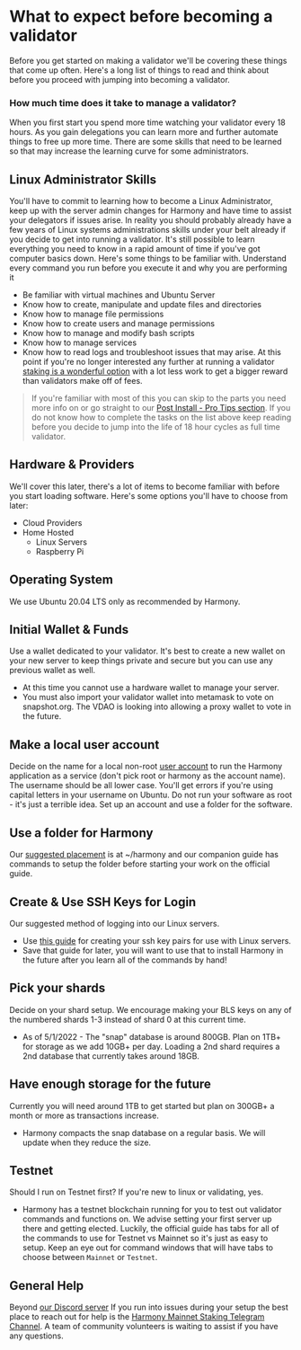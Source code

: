 
# What to expect before becoming a validator
Before you get started on making a validator we'll be covering these things that come up often. Here's a long list of things to read and think about before you proceed with jumping into becoming a validator.
### How much time does it take to manage a validator?
When you first start you spend more time watching your validator every 18 hours. As you gain delegations you can learn more and further automate things to free up more time. There are some skills that need to be learned so that may increase the learning curve for some administrators.
## Linux Administrator Skills
You'll have to commit to learning how to become a Linux Administrator, keep up with the server admin changes for Harmony and have time to assist your delegators if issues arise.
<Callout type="warning" emoji="⚠️">
In reality you should probably already have a few years of Linux systems administrations skills under your belt already if you decide to get into running a validator. It's still possible to learn everything you need to know in a rapid amount of time if you've got computer basics down. Here's some things to be familiar with.
</Callout>
Understand every command you run before you execute it and why you are performing it
- Be familiar with virtual machines and Ubuntu Server
- Know how to create, manipulate and update files and directories
- Know how to manage file permissions
- Know how to create users and manage permissions
- Know how to manage and modify bash scripts
- Know how to manage services
- Know how to read logs and troubleshoot issues that may arise.
At this point if you're no longer interested any further at running a validator [staking is a wonderful option](https://bit.ly/slugomvalidator) with a lot less work to get a bigger reward than validators make off of fees.
> If you're familiar with most of this you can skip to the parts you need more info on or go straight to our [Post Install - Pro Tips section](/post).
If you do not know how to complete the tasks on the list above keep reading before you decide to jump into the life of 18 hour cycles as full time validator.
## Hardware & Providers
We'll cover this later, there's a lot of items to become familiar with before you start loading software. Here's some options you'll have to choose from later:
- Cloud Providers
- Home Hosted
    - Linux Servers
    - Raspberry Pi
## Operating System
We use Ubuntu 20.04 LTS only as recommended by Harmony. 
## Initial Wallet & Funds
Use a wallet dedicated to your validator. It's best to create a new wallet on your new server to keep things private and secure but you can use any previous wallet as well.
- At this time you cannot use a hardware wallet to manage your server.
- You must also import your validator wallet into metamask to vote on snapshot.org. The VDAO is looking into allowing a proxy wallet to vote in the future.
## Make a local user account
Decide on the name for a local non-root [user account](/companion/new/users) to run the Harmony application as a service (don't pick root or harmony as the account name). The username should be all lower case. You'll get errors if you're  using capital letters in your username on Ubuntu.
<Callout type="error" emoji="️🚫">
Do not run your software as root - it's just a terrible idea. Set up an account and use a folder for the software.
</Callout>
## Use a folder for Harmony
Our [suggested placement](/companion/new/folder) is at ~/harmony and our companion guide has commands to setup the folder before starting your work on the official guide.
## Create & Use SSH Keys for Login
Our suggested method of logging into our Linux servers. 
- Use [this guide](https://validator-toolbox-guide.easynode.one/before/ssh-keys "Validator Toolbox Guide SSH Keys") for creating your ssh key pairs for use with Linux servers.
- Save that guide for later, you will want to use that to install Harmony in the future after you learn all of the commands by hand!
## Pick your shards
Decide on your shard setup. We encourage making your BLS keys on any of the numbered shards 1-3 instead of shard 0 at this current time.
- As of 5/1/2022 - The "snap" database is around 800GB. Plan on 1TB+ for storage as we add 10GB+ per day.
Loading a 2nd shard requires a 2nd database that currently takes around 18GB.
## Have enough storage for the future
Currently you will need around 1TB to get started but plan on 300GB+ a month or more as transactions increase.
- Harmony compacts the snap database on a regular basis. We will update when they reduce the size.
## Testnet
Should I run on Testnet first? If you're new to linux or validating, yes.
- Harmony has a testnet blockchain running for you to test out validator commands and functions on. We advise setting your first server up there and getting elected. Luckily, the official guide has tabs for all of the commands to use for Testnet vs Mainnet so it's just as easy to setup.
Keep an eye out for command windows that will have tabs to choose between `Mainnet` or `Testnet`.
## General Help
Beyond [our Discord server](https://discord.gg/Rcz5T6D9CV "Easy Node Discord Server Community") If you run into issues during your setup the best place to reach out for help is the [Harmony Mainnet Staking Telegram Channel](https://t.me/PangaeaVolunteers). A team of community volunteers is waiting to assist if you have any questions.